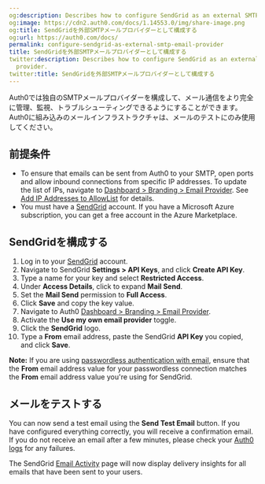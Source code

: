 ```yaml
---
og:description: Describes how to configure SendGrid as an external SMTP email provider.
og:image: https://cdn2.auth0.com/docs/1.14553.0/img/share-image.png
og:title: SendGridを外部SMTPメールプロバイダーとして構成する
og:url: https://auth0.com/docs/
permalink: configure-sendgrid-as-external-smtp-email-provider
title: SendGridを外部SMTPメールプロバイダーとして構成する
twitter:description: Describes how to configure SendGrid as an external SMTP email
  provider.
twitter:title: SendGridを外部SMTPメールプロバイダーとして構成する
---
```


Auth0では独自のSMTPメールプロバイダーを構成して、メール通信をより完全に管理、監視、トラブルシューティングできるようにすることができます。Auth0に組み込みのメールインフラストラクチャは、メールのテストにのみ使用してください。

## 前提条件

* To ensure that emails can be sent from Auth0 to your SMTP, open ports and allow inbound connections from specific IP addresses. To update the list of IPs, navigate to [Dashboard > Branding > Email Provider](https://manage.auth0.com/#/branding/email_provider). See [Add IP Addresses to AllowList](/docs/secure/security-guidance/data-security/allowlist) for details.
* You must have a [SendGrid](https://sendgrid.com) account. If you have a Microsoft Azure subscription, you can get a free account in the Azure Marketplace.

## SendGridを構成する

1. Log in to your [SendGrid](https://sendgrid.com) account.
2. Navigate to SendGrid **Settings > API Keys**, and click **Create API Key**.
3. Type a name for your key and select **Restricted Access**.
4. Under **Access Details**, click to expand **Mail Send**.
5. Set the **Mail Send** permission to **Full Access**.
6. Click **Save** and copy the key value.
7. Navigate to Auth0 [Dashboard > Branding > Email Provider](https://manage.auth0.com/#/branding/email_provider).
8. Activate the **Use my own email provider** toggle.
9. Click the **SendGrid** logo.
10. Type a **From** email address, paste the SendGrid **API Key** you copied, and click **Save**.

**Note:** If you are using [passwordless authentication with email](/docs/authenticate/passwordless#email), ensure that the **From** email address value for your <Tooltip tip="Passwordless: Form of authentication that does not rely on a password as the first factor." cta="View Glossary" href="/docs/glossary?term=passwordless">passwordless</Tooltip> connection matches the **From** email address value you're using for SendGrid.

## メールをテストする

You can now send a test email using the **Send Test Email** button. If you have configured everything correctly, you will receive a confirmation email. If you do not receive an email after a few minutes, please check your [Auth0 logs](https://manage.auth0.com/#/logs) for any failures.

The SendGrid [Email Activity](https://sendgrid.com/logs/index) page will now display delivery insights for all emails that have been sent to your users.